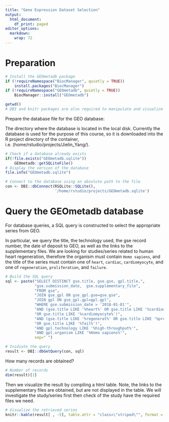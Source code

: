 ```yaml
---
title: "Gene Expression Dataset Selection"
output:
  html_document:
    df_print: paged
editor_options: 
  markdown: 
    wrap: 72
---
```


# Preparation

```r
# Install the GEOmetadb package
if (!requireNamespace("BiocManager", quietly = TRUE))
    install.packages("BiocManager")
if (!requireNamespace("GEOmetadb", quietly = TRUE))
    BiocManager::install("GEOmetadb")

getwd()
# DBI and knitr packages are also required to manipulate and visualize the query
```

Prepare the database file for the GEO database:

The directory where the database is located in the local disk. Currently
the database is used for the purpose of this course, so it is downloaded
into the R project directory of the container, 
i.e. (home/rstudio/projects/Jielin_Yang/).

```r
# Check if a database already exists
if(!file.exists("GEOmetadb.sqlite")) 
    GEOmetadb::getSQLiteFile()
# Display the version of the database
file.info("GEOmetadb.sqlite")

# Connect to the database using an absolute path to the file
con <- DBI::dbConnect(RSQLite::SQLite(), 
                      '/home/rstudio/projects/GEOmetadb.sqlite')
```

# Query the GEOmetadb database

For database queries, a SQL query is constructed to select the
appropriate series from GEO.

In particular, we query the title, the technology used, the gse record
number, the date of deposit to GEO, as well as the links to the
supplementary files. We are looking for studies/series related to human
heart regeneration, therefore the organism must contain `Homo sapiens`,
and the title of the series must contain one of `heart`, `cardiac`,
`cardiomyocyte`, and one of `regeneration`, `proliferation`, and
`failure`.

```r
# Build the SQL query
sql <- paste("SELECT DISTINCT gse.title, gse.gse, gpl.title,",
             "gse.submission_date,  gse.supplementary_file",
             "FROM gse",
             "JOIN gse_gpl ON gse_gpl.gse=gse.gse",
             "JOIN gpl ON gse_gpl.gpl=gpl.gpl",
             "WHERE gse.submission_date > '2018-01-01'",
             "AND (gse.title LIKE '%heart%' OR gse.title LIKE '%cardiac%'",
             "OR gse.title LIKE '%cardiomyocyte%')",
             "AND (gse.title LIKE '%regenerat%' OR gse.title LIKE '%proliferat%'",
             "OR gse.title LIKE '%fail%')",
             "AND gpl.technology LIKE '%high-throughput%'",
             "AND gpl.organism LIKE '%Homo sapiens%'",
             sep=" ")

# Inidiate the query
result <- DBI::dbGetQuery(con, sql)
```

How many records are obtained?

```r
# Number of records
dim(result)[1]
```

Then we visualize the result by compiling a html table. Note, the links
to the supplementary files are obtained, but are not displayed in the
table. We will investigate the study/series first then check of the
study have the required files we need.

```r
# Visualize the retrieved series
knitr::kable(result[ , -5], table.attr = "class=\"striped\"", format = "html")
```
